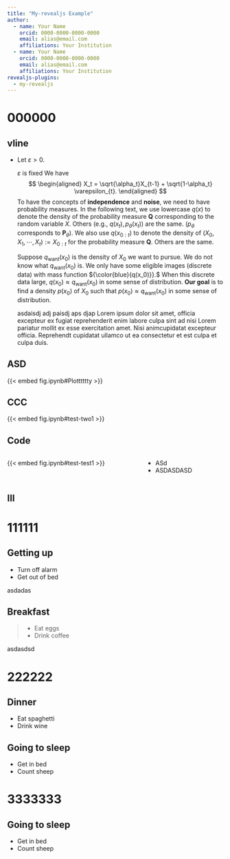 ```yaml
---
title: "My-revealjs Example"
author:
  - name: Your Name
    orcid: 0000-0000-0000-0000
    email: alias@email.com
    affiliations: Your Institution
  - name: Your Name
    orcid: 0000-0000-0000-0000
    email: alias@email.com
    affiliations: Your Institution
revealjs-plugins:
  - my-revealjs
---
```


# 000000

## vline
- Let $\varepsilon > 0.$
  
  :::: {.vline}
  [$\varepsilon$ is fixed]{.vtext}
  We have 
  $$
  \begin{aligned}
    X_t = \sqrt{\alpha_t}X_{t-1} + \sqrt{1-\alpha_t} \varepsilon_{t}.
  \end{aligned}
  $$
  To have the concepts of **independence** and **noise**, 
  we need to have probability measures.
  In the following text, we use lowercase $q(x)$ to denote the density of the probability measure $\mathbf{Q}$ corresponding to the random variable $X.$
  Others (e.g., $q(x_t),p_{\theta}(x_t)$) are the same. 
  ($p_{\theta}$ corresponds to $\mathbf{P}_{\theta}$).
  We also use $q(x_{0:t})$ to denote the density of $(X_0,X_1,\cdots,X_t):=X_{0:t}$ for the probability measure $\mathbf{Q}.$
  Others are the same.

  Suppose $q_{\text{want}}(x_0)$ is the density of $X_0$ we want to pursue.
  We do not know what $q_{\text{want}}(x_0)$ is.
  We only have some eligible images (discrete data) with mass function ${\color{blue}{q(x_0)}}.$
  When this discrete data large, $q(x_0)\approx q_{\text{want}}(x_0)$ in some sense of distribution.
  **Our goal** is to find a density $p(x_0)$ of $X_0$ such that $p(x_0)\approx q_{\text{want}}(x_0)$ in some sense of distribution.

  ::: {.vline}
  [asdaisdj adj paisdj aps djap]{.vtext}
  Lorem ipsum dolor sit amet, officia excepteur ex fugiat reprehenderit enim
  labore culpa sint ad nisi Lorem pariatur mollit ex esse exercitation amet. Nisi
  animcupidatat excepteur officia. Reprehendt cupidatat ullamco ut ea consectetur et est culpa et
  culpa duis.
  :::

  ::::

## ASD

{{< embed fig.ipynb#Plotttttty >}}

## CCC

{{< embed fig.ipynb#test-two1 >}}

## Code

:::: {.columns}
::: {.column}
<!-- https://github.com/quarto-dev/quarto-cli/discussions/6894#discussioncomment-7180101 -->
{{< embed fig.ipynb#test-test1 >}}
:::
::: {.column}
- ASd
- ASDASDASD
:::
::::


## III

# 111111

## Getting up

- Turn off alarm
- Get out of bed

asdadas

## Breakfast

> - Eat eggs
- Drink coffee

::: {.callout-note}
asdasdsd
:::

# 222222

## Dinner

- Eat spaghetti
- Drink wine

## Going to sleep

- Get in bed
- Count sheep



# 3333333

## Going to sleep

- Get in bed
- Count sheep

